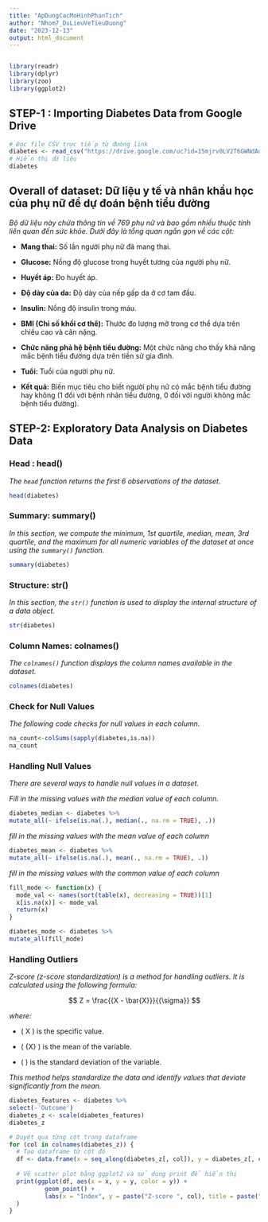 ```yaml
---
title: "ApDungCacMoHinhPhanTich"
author: "Nhom7_DuLieuVeTieuDuong"
date: "2023-12-13"
output: html_document
---
```




```r


```


```r
library(readr)
library(dplyr)
library(zoo)
library(ggplot2)
```


## **STEP-1 : Importing Diabetes Data from Google Drive**


```r

# Đọc file CSV trực tiếp từ đường link
diabetes <- read_csv("https://drive.google.com/uc?id=15mjrv0LV2T6GWNdAuW-QhXVdtMkQALlh")
# Hiển thị dữ liệu
diabetes

```
## **Overall of dataset:** Dữ liệu y tế và nhân khẩu học của phụ nữ để dự đoán bệnh tiểu đường

*Bộ dữ liệu này chứa thông tin về 769 phụ nữ và bao gồm nhiều thuộc tính liên quan đến sức khỏe. Dưới đây là tổng quan ngắn gọn về các cột:*

- **Mang thai:** Số lần người phụ nữ đã mang thai.

- **Glucose:** Nồng độ glucose trong huyết tương của người phụ nữ.

- **Huyết áp:** Đo huyết áp.

- **Độ dày của da:** Độ dày của nếp gấp da ở cơ tam đầu.

- **Insulin:** Nồng độ insulin trong máu.

- **BMI (Chỉ số khối cơ thể):** Thước đo lượng mỡ trong cơ thể dựa trên chiều cao và cân nặng.

- **Chức năng phả hệ bệnh tiểu đường:** Một chức năng cho thấy khả năng mắc bệnh tiểu đường dựa trên tiền sử gia đình.

- **Tuổi:** Tuổi của người phụ nữ.

- **Kết quả:** Biến mục tiêu cho biết người phụ nữ có mắc bệnh tiểu đường hay không (1 đối với bệnh nhân tiểu đường, 0 đối với người không mắc bệnh tiểu đường).


## **STEP-2: Exploratory Data Analysis on Diabetes Data**

### Head : head()

*The `head` function returns the first 6 observations of the dataset.*

```r
head(diabetes)

```
### Summary: summary()

*In this section, we compute the minimum, 1st quartile, median, mean, 3rd quartile, and the maximum for all numeric variables of the dataset at once using the `summary()` function.*

```r
summary(diabetes)


```

### Structure: str()

*In this section, the `str()` function is used to display the internal structure of a data object.*

```r
str(diabetes)
```
### Column Names: colnames()

*The `colnames()` function displays the column names available in the dataset.*

```r
colnames(diabetes)
```
### Check for Null Values

*The following code checks for null values in each column.*

```r
na_count<-colSums(sapply(diabetes,is.na))
na_count
```
### Handling Null Values

*There are several ways to handle null values in a dataset.*

*Fill in the missing values with the median value of each column.*


```r
diabetes_median <- diabetes %>%
mutate_all(~ ifelse(is.na(.), median(., na.rm = TRUE), .))
```

*fill in the missing values with the mean value of each column*


```r
diabetes_mean <- diabetes %>%
mutate_all(~ ifelse(is.na(.), mean(., na.rm = TRUE), .))
```

*fill in the missing values with the common value of each column*
```r

fill_mode <- function(x) {
  mode_val <- names(sort(table(x), decreasing = TRUE))[1] 
  x[is.na(x)] <- mode_val 
  return(x)
}

diabetes_mode <- diabetes %>%
mutate_all(fill_mode)


```
### Handling Outliers

*Z-score (z-score standardization) is a method for handling outliers. It is calculated using the following formula:*

$$
Z = \frac{{X - \bar{X}}}{{\sigma}}
$$

*where:*

- \( X \) is the specific value.

- \( \bar{X} \) is the mean of the variable.

- \( \sigma \) is the standard deviation of the variable.

*This method helps standardize the data and identify values that deviate significantly from the mean.*


```r

diabetes_features <- diabetes %>%
select(-'Outcome')
diabetes_z <- scale(diabetes_features)
diabetes_z
```

```r

# Duyệt qua từng cột trong dataframe
for (col in colnames(diabetes_z)) {
  # Tạo dataframe từ cột đó
  df <- data.frame(x = seq_along(diabetes_z[, col]), y = diabetes_z[, col])
  
  # Vẽ scatter plot bằng ggplot2 và sử dụng print để hiển thị
  print(ggplot(df, aes(x = x, y = y, color = y)) +
          geom_point() +
          labs(x = "Index", y = paste("Z-score ", col), title = paste("Scatter Plot of Z-scores -", col))
  )
}



```


